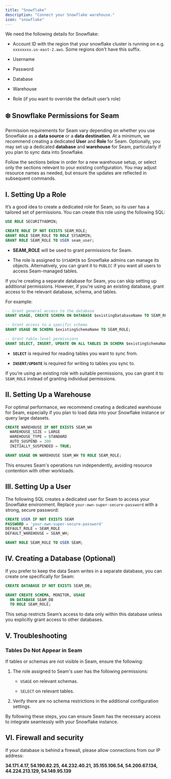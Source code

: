 ```yaml
---
title: "Snowflake"
description: "Connect your Snowflake warehouse."
icon: "snowflake"
---
```


We need the following details for Snowflake:

* Account ID with the region that your snowflake cluster is running on e.g. `xxxxxxxx.us-east-2.aws`. Some regions don't have this suffix.

* Username

* Password

* Database

* Warehouse

* Role (if you want to override the default user’s role)

## ❄️ Snowflake Permissions for Seam

Permission requirements for Seam vary depending on whether you use Snowflake as a **data source** or a **data destination**. At a minimum, we recommend creating a dedicated **User** and **Role** for Seam. Optionally, you may set up a dedicated **database** and **warehouse** for Seam, particularly if you plan to sync data into Snowflake.

Follow the sections below in order for a new warehouse setup, or select only the sections relevant to your existing configuration. You may adjust resource names as needed, but ensure the updates are reflected in subsequent commands.

## I. Setting Up a Role

It’s a good idea to create a dedicated role for Seam, so its user has a tailored set of permissions. You can create this role using the following SQL:

```sql
USE ROLE SECURITYADMIN;

CREATE ROLE IF NOT EXISTS SEAM_ROLE;
GRANT ROLE SEAM_ROLE TO ROLE SYSADMIN;
GRANT ROLE SEAM_ROLE TO USER seam_user;
```

* **SEAM\_ROLE** will be used to grant permissions for Seam.

* The role is assigned to `SYSADMIN` so Snowflake admins can manage its objects. Alternatively, you can grant it to `PUBLIC` if you want all users to access Seam-managed tables.

If you’re creating a separate database for Seam, you can skip setting up additional permissions. However, if you’re using an existing database, grant access to the relevant database, schema, and tables.

For example:

```sql
-- Grant general access to the database
GRANT USAGE, CREATE SCHEMA ON DATABASE $existingDatabaseName TO SEAM_ROLE;

-- Grant access to a specific schema
GRANT USAGE ON SCHEMA $existingSchemaName TO SEAM_ROLE;

-- Grant table-level permissions
GRANT SELECT, INSERT, UPDATE ON ALL TABLES IN SCHEMA $existingSchemaName TO SEAM_ROLE;
```

* **`SELECT`** is required for reading tables you want to sync from.

* **`INSERT/UPDATE`** is required for writing to tables you sync to.

If you’re using an existing role with suitable permissions, you can grant it to `SEAM_ROLE` instead of granting individual permissions.

## II. Setting Up a Warehouse

For optimal performance, we recommend creating a dedicated warehouse for Seam, especially if you plan to load data into your Snowflake instance or query large datasets.

```sql
CREATE WAREHOUSE IF NOT EXISTS SEAM_WH
  WAREHOUSE_SIZE = LARGE
  WAREHOUSE_TYPE = STANDARD
  AUTO_SUSPEND = 300
  INITIALLY_SUSPENDED = TRUE;

GRANT USAGE ON WAREHOUSE SEAM_WH TO ROLE SEAM_ROLE;
```

This ensures Seam's operations run independently, avoiding resource contention with other workloads.

## III. Setting Up a User

The following SQL creates a dedicated user for Seam to access your Snowflake environment. Replace `your-own-super-secure-password` with a strong, secure password:

```sql
CREATE USER IF NOT EXISTS SEAM
PASSWORD = 'your-own-super-secure-password'
DEFAULT_ROLE = SEAM_ROLE
DEFAULT_WAREHOUSE = SEAM_WH;

GRANT ROLE SEAM_ROLE TO USER SEAM;
```

## IV. Creating a Database (Optional)

If you prefer to keep the data Seam writes in a separate database, you can create one specifically for Seam:

```sql
CREATE DATABASE IF NOT EXISTS SEAM_DB;

GRANT CREATE SCHEMA, MONITOR, USAGE
  ON DATABASE SEAM_DB
  TO ROLE SEAM_ROLE;
```

This setup restricts Seam’s access to data only within this database unless you explicitly grant access to other databases.

## V. Troubleshooting

### Tables Do Not Appear in Seam

If tables or schemas are not visible in Seam, ensure the following:

1. The role assigned to Seam's user has the following permissions:

   * `USAGE` on relevant schemas.

   * `SELECT` on relevant tables.

2. Verify there are no schema restrictions in the additional configuration settings.

By following these steps, you can ensure Seam has the necessary access to integrate seamlessly with your Snowflake instance.

## VI. Firewall and security

<Warning>
  If your database is behind a firewall, please allow connections from our IP address:

  **34.171.4.17, 54.190.82.25, 44.232.40.21, 35.155.106.54, 54.200.67.134, 44.224.213.129, 54.149.95.139**
</Warning>